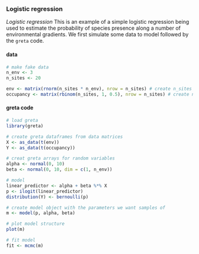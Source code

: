 ### Logistic regression

*Logistic regression* This is an example of a simple logistic regression being used to estimate the probability of species presence along a number of environmental gradients. We first simulate some data to model followed by the `greta` code.

#### data
<div class="data">
```r
# make fake data
n_env <- 3
n_sites <- 20

env <- matrix(rnorm(n_sites * n_env), nrow = n_sites) # create n_sites x n_env matrix of environmental variables
occupancy <- matrix(rbinom(n_sites, 1, 0.5), nrow = n_sites) # create n_sites observations of species presence or absence
```
</div>

#### greta code
```r
# load greta
library(greta)

# create greta dataframes from data matrices
X <- as_data(t(env))
Y <- as_data(t(occupancy))

# creat greta arrays for random variables
alpha <- normal(0, 10)
beta <- normal(0, 10, dim = c(1, n_env))

# model
linear_predictor <- alpha + beta %*% X
p <- ilogit(linear_predictor)
distribution(Y) <- bernoulli(p)

# create model object with the parameters we want samples of
m <- model(p, alpha, beta)

# plot model structure
plot(m)

# fit model
fit <- mcmc(m)

```
